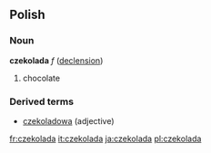 ==Polish==
===Noun===
'''czekolada''' ''f'' ([[Wiktionary Appendix:Polish hard feminine noun declension|declension]])
# chocolate

===Derived terms===
* [[czekoladowa]] (adjective)

[[fr:czekolada]]
[[it:czekolada]]
[[ja:czekolada]]
[[pl:czekolada]]